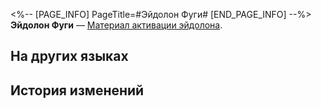 <%-- [PAGE_INFO]
PageTitle=#Эйдолон Фуги#
[END_PAGE_INFO] --%>
{{Предмет Инфобокс
|id          = 11225
|Изображение = Предмет Эйдолон Фуги.png
|Тип         = Материал активации эйдолона
|Инвентарь   = 
|Редкость    = 5
|Эффект      = 
|Описание    = Материал для повышения уровня Эйдолона Фуги.
}}
'''Эйдолон Фуги''' — [[Материал активации эйдолона]].

==На других языках==
{{На других языках
|en   = Fugue's Eidolon
|zhs  = 【忘归人】的星魂
|zht  = 【忘歸人】的星魂
|ja   = 「帰忘の流離人」の星魂
|ko   = [망귀인]의 성혼
|es   = Eidolon de Fugue
|fr   = Eidolon de Pérégrine
|ru   = Эйдолон Фуги
|th   = Eidolon ของ "ผู้จากจรลืมหวน"
|vi   = Tinh Hồn Của Fugue
|de   = Fugues Eidolon
|id   = Fugue's Eidolon
|pt   = Eidolon de Fugue
}}

==История изменений==
{{История изменений|3.5}}
